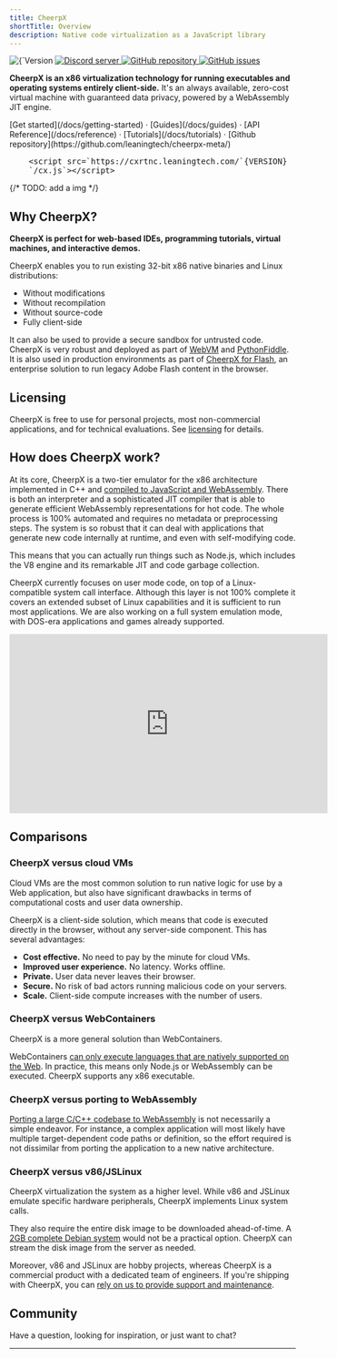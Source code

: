 ```yaml
---
title: CheerpX
shortTitle: Overview
description: Native code virtualization as a JavaScript library
---
```



<div class="not-prose flex gap-2 mb-2">
	<img
		src={`https://img.shields.io/badge/version-${VERSION}-blue`}
		alt={`Version ${VERSION}`}
	/>
	<a href="https://discord.leaningtech.com/" target="_blank">
		<img
			src="https://img.shields.io/discord/988743885121548329?color=%237289DA&logo=discord&logoColor=ffffff"
			alt="Discord server"
		/>
	</a>
	<a href="https://github.com/leaningtech/cheerpx-meta/" target="_blank">
		<img
			src="https://img.shields.io/badge/repository-CheerpX-yellow?logo=github"
			alt="GitHub repository"
		/>
	</a>
	<a href="https://github.com/leaningtech/cheerpx-meta/issues" target="_blank">
		<img
			src="https://img.shields.io/github/issues/leaningtech/cheerpx-meta?logo=github"
			alt="GitHub issues"
		/>
	</a>
</div>

**CheerpX is an x86 virtualization technology for running executables and operating systems entirely client-side.** It's an always available, zero-cost virtual machine with guaranteed data privacy, powered by a WebAssembly JIT engine.

<div class="m-4 flex justify-center">
	[Get started](/docs/getting-started) · [Guides](/docs/guides) · [API
	Reference](/docs/reference) · [Tutorials](/docs/tutorials) · [Github
	repository](https://github.com/leaningtech/cheerpx-meta/)
</div>

<pre>
	&lt;script src=`https://cxrtnc.leaningtech.com/`{VERSION}
	`/cx.js`&gt;&lt;/script&gt;
</pre>

{/* TODO: add a img */}

## Why CheerpX?

**CheerpX is perfect for web-based IDEs, programming tutorials, virtual machines, and interactive demos.**

CheerpX enables you to run existing 32-bit x86 native binaries and Linux distributions:

- Without modifications
- Without recompilation
- Without source-code
- Fully client-side

It can also be used to provide a secure sandbox for untrusted code. CheerpX is very robust and deployed as part of [WebVM](https://webvm.io/) and [PythonFiddle](https://pythonfiddle.leaningtech.com/). It is also used in production environments as part of [CheerpX for Flash](https://labs.leaningtech.com/docs/cheerpx-for-flash), an enterprise solution to run legacy Adobe Flash content in the browser.

<LinkButton label="Get started" type="primary" href="/docs/getting-started" />

## Licensing

CheerpX is free to use for personal projects, most non-commercial applications, and for technical evaluations. See [licensing](/docs/licensing) for details.

## How does CheerpX work?

At its core, CheerpX is a two-tier emulator for the x86 architecture implemented in C++ and [compiled to JavaScript and WebAssembly](https://cheerp.io/). There is both an interpreter and a sophisticated JIT compiler that is able to generate efficient WebAssembly representations for hot code. The whole process is 100% automated and requires no metadata or preprocessing steps. The system is so robust that it can deal with applications that generate new code internally at runtime, and even with self-modifying code.

This means that you can actually run things such as Node.js, which includes the V8 engine and its remarkable JIT and code garbage collection.

CheerpX currently focuses on user mode code, on top of a Linux-compatible system call interface. Although this layer is not 100% complete it covers an extended subset of Linux capabilities and it is sufficient to run most applications. We are also working on a full system emulation mode, with DOS-era applications and games already supported.

<iframe
	width="560"
	height="315"
	src="https://www.youtube-nocookie.com/embed/7JUs4c99-mo"
	title="YouTube video player"
	frameborder="0"
	allow="accelerometer; autoplay; clipboard-write; encrypted-media; gyroscope; picture-in-picture; web-share"
	allowfullscreen
></iframe>

## Comparisons

### CheerpX versus cloud VMs

Cloud VMs are the most common solution to run native logic for use by a Web application, but also have significant drawbacks in terms of computational costs and user data ownership.

CheerpX is a client-side solution, which means that code is executed directly in the browser, without any server-side component. This has several advantages:

- **Cost effective.** No need to pay by the minute for cloud VMs.
- **Improved user experience.** No latency. Works offline.
- **Private.** User data never leaves their browser.
- **Secure.** No risk of bad actors running malicious code on your servers.
- **Scale.** Client-side compute increases with the number of users.

### CheerpX versus WebContainers

CheerpX is a more general solution than WebContainers.

WebContainers [can only execute languages that are natively supported on the Web](https://webcontainers.io/guides/troubleshooting#cannot-load-native-addon-error). In practice, this means only Node.js or WebAssembly can be executed. CheerpX supports any x86 executable.

### CheerpX versus porting to WebAssembly

[Porting a large C/C++ codebase to WebAssembly](https://cheerp.io/) is not necessarily a simple endeavor. For instance, a complex application will most likely have multiple target-dependent code paths or definition, so the effort required is not dissimilar from porting the application to a new native architecture.

### CheerpX versus v86/JSLinux

CheerpX virtualization the system as a higher level. While v86 and JSLinux emulate specific hardware peripherals, CheerpX implements Linux system calls.

They also require the entire disk image to be downloaded ahead-of-time. A [2GB complete Debian system](https://webvm.io) would not be a practical option. CheerpX can stream the disk image from the server as needed.

Moreover, v86 and JSLinux are hobby projects, whereas CheerpX is a commercial product with a dedicated team of engineers. If you're shipping with CheerpX, you can [rely on us to provide support and maintenance](https://leaningtech.com/contact-us).

## Community

Have a question, looking for inspiration, or just want to chat?

<LinkButton
	type="discord"
	href={DISCORD_URL}
	iconLeft="fa-brands:discord"
	label="Join our Discord server"
/>

<LinkButton
	type="secondary"
	href="https://twitter.com/leaningtech"
	iconLeft="fa-brands:twitter"
	label="Follow us on Twitter"
/>

---
